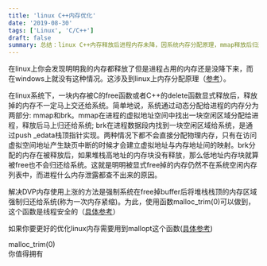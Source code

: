 ```yaml
---
title: 'linux C++内存优化'
date: '2019-08-30'
tags: ['Linux', 'C/C++']
draft: false
summary: 总结：linux C++内存释放后进程内存未降，因系统内存分配原理，mmap释放后归还给系统，brk释放后若高地址内存块未释放则低地址内存块不还。可用 malloc_trim(0)强制归还给系统，还可通过 mallopt 优化内存。 
---
```


在linux上你会发现明明我的内存都释放了但是进程占用的内存还是没降下来，而在windows上就没有这种情况。这涉及到linux上内存分配原理（[参考](http://blog.sina.com.cn/s/blog_b4ef897e0102vg0l.html)）。

在linux系统下，一块内存被C的free函数或者C++的delete函数显式释放后，释放掉的内存不一定马上交还给系统。简单地说，系统通过动态分配给进程的内存分为两部分: mmap和brk。mmap在进程的虚拟地址空间中找出一块空闲区域分配给进程，释放后马上归还给系统; brk在进程数据段内找到一块空闲区域给系统，是通过push _edata栈顶指针实现。两种情况下都不会直接分配物理内存，只有在访问虚拟空间地址产生缺页中断的时候才会建立虚拟地址与内存地址间的映射。brk分配的内存在被释放后，如果堆栈高地址的内存块没有释放，那么低地址内存块就算被free也不会归还给系统。这就是明明被显式free掉的内存仍然不在系统空闲内存列表中，而进程什么内存泄露都查不出来的原因。

解决DVP内存使用上涨的方法是强制系统在free掉buffer后将堆栈栈顶的内存区域强制归还给系统(称为一次内存紧缩)。为此，使用函数malloc_trim(0)可以做到，这个函数是线程安全的（[具体参考](http://man7.org/linux/man-pages/man3/malloc_trim.3.html)）

如果你要更好的优化linux内存需要用到mallopt这个函数([具体参考](http://man7.org/linux/man-pages/man3/mallopt.3.html))


malloc_trim(0)  
你值得拥有